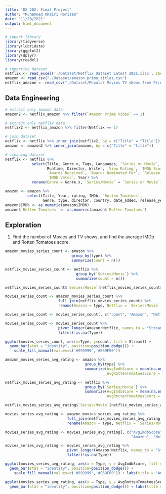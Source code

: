 ```yaml
---
title: 'DS 202: Final Project'
author: "Muhammad Khairi Norizan"
date: "11/28/2021"
output: html_document
---
```


```r
# import library 
library(tidyverse)
library(lubridate)
library(ggplot2)
library(dplyr)
library(readxl)

# importing dataset
netflix <- read_excel('./Dataset/Netflix Dataset Latest 2021.xlsx', sheet='FlixGem.com dataset')
amazon <- read_csv("./Dataset/amazon_prime_titles.csv") 
netflix_amazon <- read_csv("./Dataset/Popular Movies TV shows from Prime Videos Netflix version_3.csv") 
```

## Data Engineering
```r
# extract only amazon data
amazon2 <- netflix_amazon %>% filter(`Amazon Prime Video` == 1)

# extract only netflix data
netflix2 <- netflix_amazon %>% filter(Netflix == 1)

# join dataset
netflix <- netflix %>% inner_join(netflix2, by = c("Title" = "Title"))
amazon <- amazon2 %>% inner_join(amazon, by = c("Title" = "title"))

# cleaning dataset
netflix <- netflix %>% 
            select(Title, Genre.x, Tags, Languages, `Series or Movie`, `Country Availability`, 
                   Runtime, Director, Writer, `View Rating`, `IMDb Score`, `Rotten Tomatoes Score`, 
                   `Awards Received`, `Awards Nominated For`, `Release Date`, `Netflix Release Date`, 
                   `IMDb Votes`, Year) %>% 
            rename(Genre = Genre.x, `Series/Movie` = `Series or Movie`)

amazon <- amazon %>% 
          select(Title, Year, rating, IMDb, `Rotten Tomatoes`, 
                 Genre, type, director, country, date_added, release_year, duration)
amazon$IMDb <- as.numeric(amazon$IMDb)
amazon$`Rotten Tomatoes` <- as.numeric(amazon$`Rotten Tomatoes`)
```

## Exploration

1. Find the number of Movies and TV shows, and find the average IMDb and Rotten Tomatoes score.
```r
amazon_movies_series_count <- amazon %>% 
                              group_by(type) %>% 
                              summarize(count = n())

netflix_movies_series_count <- netflix %>% 
                                group_by(`Series/Movie`) %>% 
                                summarize(count = n())

netflix_movies_series_count$`Series/Movie`[netflix_movies_series_count$`Series/Movie` == 'Series'] <- 'TV Show'

movies_series_count <- amazon_movies_series_count %>% 
                        full_join(netflix_movies_series_count) %>% 
                        rename(Amazon = type, Netflix = `Series/Movie`)

movies_series_count <- movies_series_count[, c("count", "Amazon", "Netflix")]

movies_series_count <- movies_series_count %>% 
                        pivot_longer(Amazon:Netflix, names_to = "Stream", values_to = "Type") %>% 
                        filter(!is.na(Type))

ggplot(movies_series_count, aes(x=Type, y=count, fill = Stream)) +
  geom_bar(stat = "identity", position=position_dodge()) + 
    scale_fill_manual(values=c('#999999','#E69F00'))
```

```r
amazon_movies_series_avg_rating <- amazon %>% 
                                    group_by(type) %>% 
                                    summarize(AvgImdbScore = mean(na.omit(IMDb)), 
                                              AvgRottenTomatoesScore = mean(na.omit(`Rotten Tomatoes`)))

netflix_movies_series_avg_rating <- netflix %>% 
                                    group_by(`Series/Movie`) %>% 
                                    summarize(AvgImdbScore = mean(na.omit(`IMDb Score`)), 
                                              AvgRottenTomatoesScore = mean(na.omit(`Rotten Tomatoes Score`)))

netflix_movies_series_avg_rating$`Series/Movie`[netflix_movies_series_avg_rating$`Series/Movie` == 'Series'] <- 'TV Show'

movies_series_avg_rating <- amazon_movies_series_avg_rating %>% 
                            full_join(netflix_movies_series_avg_rating) %>% 
                            rename(Amazon = type, Netflix = `Series/Movie`)

movies_series_avg_rating <- movies_series_avg_rating[, c("AvgImdbScore", "AvgRottenTomatoesScore", 
                                                         "Amazon", "Netflix")]

movies_series_avg_rating <- movies_series_avg_rating %>% 
                            pivot_longer(Amazon:Netflix, names_to = "Stream", values_to = "Type") %>% 
                            filter(!is.na(Type))

ggplot(movies_series_avg_rating, aes(x = Type, y = AvgImdbScore, fill = Stream)) +
  geom_bar(stat = "identity", position=position_dodge()) + 
    scale_fill_manual(values=c('#999999','#E69F00')) + labs(title = "Amazon vs Netflix IMDb Score")

ggplot(movies_series_avg_rating, aes(x = Type, y = AvgRottenTomatoesScore, fill = Stream)) +
  geom_bar(stat = "identity", position=position_dodge()) + labs(title = "Amazon vs Netflix Rotten Tomatoes Score")
```